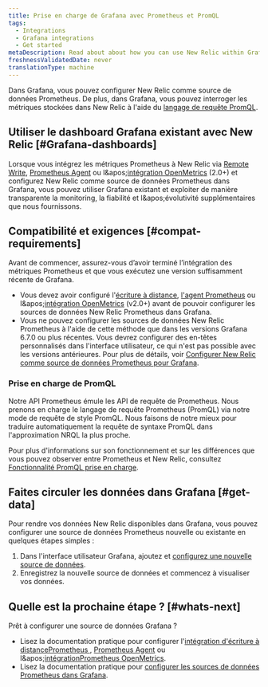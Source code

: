```yaml
---
title: Prise en charge de Grafana avec Prometheus et PromQL
tags:
  - Integrations
  - Grafana integrations
  - Get started
metaDescription: Read about about how you can use New Relic within Grafana and our options for Prometheus and Prom QL support.
freshnessValidatedDate: never
translationType: machine
---
```


Dans Grafana, vous pouvez configurer New Relic comme source de données Prometheus. De plus, dans Grafana, vous pouvez interroger les métriques stockées dans New Relic à l'aide du [langage de requête PromQL](/docs/integrations/prometheus-integrations/view-query-data/supported-promql-features).

## Utiliser le dashboard Grafana existant avec New Relic [#Grafana-dashboards]

Lorsque vous intégrez les métriques Prometheus à New Relic via [Remote Write](/docs/integrations/prometheus-integrations/get-started/monitor-prometheus-new-relic#remote-write), [Prometheus Agent](/docs/integrations/prometheus-integrations/get-started/monitor-prometheus-new-relic#agent) ou l&amp;apos;[intégration OpenMetrics](/docs/integrations/prometheus-integrations/get-started/monitor-prometheus-new-relic#OpenMetric) (2.0+) et configurez New Relic comme source de données Prometheus dans Grafana, vous pouvez utiliser Grafana existant <InlinePopover type="dashboards" />et exploiter de manière transparente la monitoring, la fiabilité et l&amp;apos;évolutivité supplémentaires que nous fournissons.

## Compatibilité et exigences [#compat-requirements]

Avant de commencer, assurez-vous d’avoir terminé l’intégration des métriques Prometheus et que vous exécutez une version suffisamment récente de Grafana.

* Vous devez avoir configuré l'[écriture à distance](/docs/integrations/prometheus-integrations/get-started/monitor-prometheus-new-relic#remote-write), [l'agent Prometheus](/docs/integrations/prometheus-integrations/get-started/monitor-prometheus-new-relic#agent) ou l&amp;apos;[intégration OpenMetrics](/docs/integrations/prometheus-integrations/get-started/monitor-prometheus-new-relic#OpenMetrics) (v2.0+) avant de pouvoir configurer les sources de données New Relic Prometheus dans Grafana.
* Vous ne pouvez configurer les sources de données New Relic Prometheus à l'aide de cette méthode que dans les versions Grafana 6.7.0 ou plus récentes. Vous devrez configurer des en-têtes personnalisés dans l'interface utilisateur, ce qui n'est pas possible avec les versions antérieures. Pour plus de détails, voir [Configurer New Relic comme source de données Prometheus pour Grafana](/docs/integrations/grafana-integrations/set-configure/configure-new-relic-prometheus-data-source-grafana).

### Prise en charge de PromQL

Notre API Prometheus émule les API de requête de Prometheus. Nous prenons en charge le langage de requête Prometheus (PromQL) via notre mode de requête de style PromQL. Nous faisons de notre mieux pour traduire automatiquement la requête de syntaxe PromQL dans l'approximation NRQL la plus proche.

Pour plus d'informations sur son fonctionnement et sur les différences que vous pouvez observer entre Prometheus et New Relic, consultez [Fonctionnalité PromQL prise en charge](/docs/integrations/prometheus-integrations/view-query-data/supported-promql-features).

## Faites circuler les données dans Grafana [#get-data]

Pour rendre vos données New Relic disponibles dans Grafana, vous pouvez configurer une source de données Prometheus nouvelle ou existante en quelques étapes simples :

1. Dans l'interface utilisateur Grafana, ajoutez et [configurez une nouvelle source de données](/docs/integrations/grafana-integrations/set-configure/configure-new-relic-prometheus-data-source-grafana).
2. Enregistrez la nouvelle source de données et commencez à visualiser vos données.

## Quelle est la prochaine étape ? [#whats-next]

Prêt à configurer une source de données Grafana ?

* Lisez la documentation pratique pour configurer l'[intégration d'écriture à distancePrometheus ](/docs/integrations/prometheus-integrations/install-configure/set-your-prometheus-remote-write-integration), [Prometheus Agent](/docs/infrastructure/prometheus-integrations/install-configure-prometheus-agent/setup-prometheus-agent) ou l&amp;apos;[intégrationPrometheus OpenMetrics](/docs/integrations/prometheus-integrations/install-configure/install-update-or-uninstall-your-prometheus-openmetrics-integration).
* Lisez la documentation pratique pour [configurer les sources de données Prometheus dans Grafana](/docs/integrations/grafana-integrations/set-configure/configure-new-relic-prometheus-data-source-grafana).

<InstallFeedback />